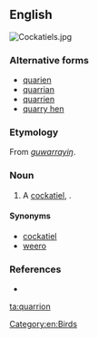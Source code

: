 ==English==
[[Image:Cockatiels.jpg|thumb|right]]
{{wikipedia|Cockatiel}}

===Alternative forms===
* [[quarien]]
* [[quarrian]]
* [[quarrien]]
* [[quarry hen]]

===Etymology===
From {{etyl|wrh|en}} ''[[guwarrayiŋ]]''.

===Noun===
{{en-noun}}

# A [[cockatiel]], {{taxlink|Nymphicus hollandicus|species}}.

====Synonyms====
* [[cockatiel]]
* [[weero]]

===References===
* {{reference-book |author=Dixon, R. M. W., Bruce Moore, W. S. Ramson, Mandy Thomas |year=2006 |title=Australian Aboriginal Words in English: Their Origin and Meaning |edition=2nd ed. |publisher=Oxford University Press |id=ISBN 0-19-554073-5 |pages=p. 87}}

[[Category:en:Birds]]

[[ta:quarrion]]